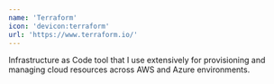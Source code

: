 ```yaml
---
name: 'Terraform'
icon: 'devicon:terraform'
url: 'https://www.terraform.io/'
---
```


Infrastructure as Code tool that I use extensively for provisioning and managing cloud resources across AWS and Azure environments.
